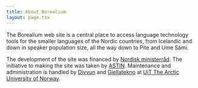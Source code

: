 ```yaml
---
title: About Borealium
layout: page.tsx
---
```


The Borealium web site is a central place to access language technology tools for the smaller languages of the Nordic countries, from Icelandic and down in speaker population size, all the way down to Pite and Ume Sámi.

The development of the site was financed by [Nordisk ministerråd](https://www.norden.org/en/nordic-council-ministers). The initiative to making the site was taken by [ASTIN](https://www.isof.se/vart-uppdrag/samarbeten/arbetsgruppen-for-sprakteknologi-i-norden-astin). Maintenance and administration is handled by [Divvun](https://divvun.no/en/index.html) and [Giellatekno](https://giellatekno.uit.no/index.eng.html) at [UiT The Arctic University of Norway](https://en.uit.no).
